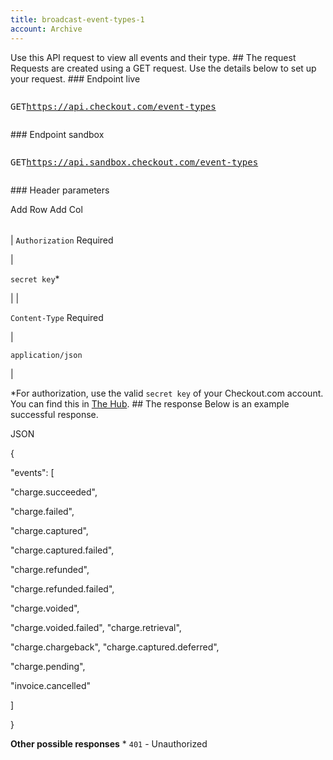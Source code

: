 ```yaml
---
title: broadcast-event-types-1
account: Archive
---
```


Use this API request to view all events and their type. ## The request Requests are created using a GET request. Use the details below to set up your request. ### Endpoint live <pre class="api-header-long-url"><p class="api-header"><span class="get-tag">GET</span>https://api.checkout.com/event-types </p></pre> ### Endpoint sandbox <pre class="api-header-long-url"><p class="api-header"><span class="get-tag">GET</span>https://api.sandbox.checkout.com/event-types </p></pre> ### Header parameters

Add Row Add Col

|     |     |
| --- | --- |

|
`Authorization` <span class="req-def">Required</span>

|

`secret key`\*

|
|

`Content-Type` <span class="req-def">Required</span>

|

`application/json`

|

\*For authorization, use the valid `secret key` of your Checkout.com account. You can find this in [The Hub](https://hub.checkout.com/). ## The response Below is an example successful response.

JSON

{

"events": [

"charge.succeeded",

"charge.failed",

"charge.captured",

"charge.captured.failed",

"charge.refunded",

"charge.refunded.failed",

"charge.voided",

"charge.voided.failed",
"charge.retrieval",

"charge.chargeback",
"charge.captured.deferred",

"charge.pending",

"invoice.cancelled"

]

}

**Other possible responses** \* `401` - Unauthorized
